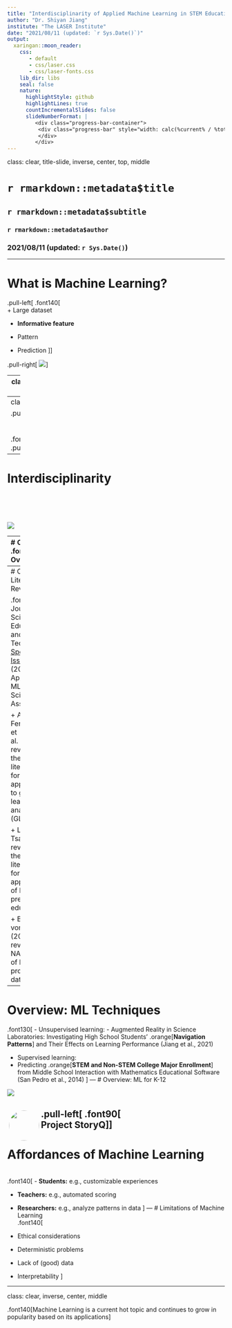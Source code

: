 ```yaml
---
title: "Interdisciplinarity of Applied Machine Learning in STEM Education"
author: "Dr. Shiyan Jiang"
institute: "The LASER Institute"
date: "2021/08/11 (updated: `r Sys.Date()`)"
output:
  xaringan::moon_reader:
    css:
       - default
       - css/laser.css
       - css/laser-fonts.css
    lib_dir: libs
    seal: false
    nature:
      highlightStyle: github
      highlightLines: true
      countIncrementalSlides: false
      slideNumberFormat: |
         <div class="progress-bar-container">
          <div class="progress-bar" style="width: calc(%current% / %total% * 100%);">
          </div>
         </div>
---
```

class: clear, title-slide, inverse, center, top, middle

# `r rmarkdown::metadata$title`
## `r rmarkdown::metadata$subtitle`
### `r rmarkdown::metadata$author`
###  2021/08/11 (updated: `r Sys.Date()`)

---

# What is Machine Learning?

.pull-left[
.font140[
<br/>
+ Large dataset

+ **Informative feature**

+ Pattern

+ Prediction
]]

.pull-right[
![](img/chiwawa.png)
]


---
class: clear, inverse, center, middle

# Machine Learning is about automatically finding meaningful patterns in data

---
class: clear, middle

.pull-left[
<br/><br/><br/>
.font150[**Interdisciplinarity**]
]
.pull-right[
![](img/interdisciplinarity.png)
]

---
# Interdisciplinarity

<br/><br/><br/>

![](img/interdisciplinarity2.png)

---
# Outline
<br/>
.font140[
+ Overview

+ Affordances

+ Limitations 
]

---
# Overview: Literature Review

.font130[
+ Journal of Science Education and Technology [Special Issue](https://link.springer.com/journal/10956/volumes-and-issues/30-2) (2021) Applying ML in Science Assessment

+ Alonso-Fernández et al. (2019) reviewed the literature for applications to game learning analytics (GLA) data

+ Luan & Tsai (2021) reviewed the literature for applications of ML for precision education

+ Bergner & von Davier (2019) reviewed NAEP’s use of learning process data
]
---
# Overview: ML Techniques
.font130[
- Unsupervised learning:
 - Augmented Reality in Science Laboratories: Investigating High School Students’ .orange[**Navigation Patterns**] and Their Effects on Learning Performance (Jiang et al., 2021)

- Supervised learning: 
 - Predicting .orange[**STEM and Non-STEM College Major Enrollment**] from Middle School Interaction with Mathematics Educational Software (San Pedro et al., 2014)
]
---
# Overview: ML for K-12

![](img/structuredunstructured.png)

.pull-left[<img style="border-radius: 50%; float: left; margin: 4px;" src="https://www.nsf.gov/images/logos/NSF_4-Color_bitmap_Logo.png" height="70px"/> .font90[<br/>Project StoryQ]]
---
# Affordances of Machine Learning
<br/>
.font140[
- **Students:** e.g., customizable experiences

- **Teachers:** e.g., automated scoring

- **Researchers:** e.g., analyze patterns in data
]
---
# Limitations of Machine Learning
<br/>
.font140[
- Ethical considerations

- Deterministic problems

- Lack of (good) data

- Interpretability 
]

---
class: clear, inverse, center, middle

.font140[Machine Learning is a current hot topic and continues to grow in popularity based on its applications]


